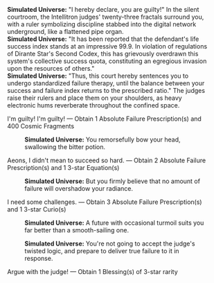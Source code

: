 {{Dialogue Start}}
:'''Simulated Universe:''' "I hereby declare, you are guilty!" In the silent courtroom, the Intellitron judges' twenty-three fractals surround you, with a ruler symbolizing discipline stabbed into the digital network underground, like a flattened pipe organ.
:'''Simulated Universe:''' "It has been reported that the defendant's life success index stands at an impressive 99.9. In violation of regulations of Dirante Star's Second Codex, this has grievously overdrawn this system's collective success quota, constituting an egregious invasion upon the resources of others."
:'''Simulated Universe:''' "Thus, this court hereby sentences you to undergo standardized failure therapy, until the balance between your success and failure index returns to the prescribed ratio." The judges raise their rulers and place them on your shoulders, as heavy electronic hums reverberate throughout the confined space.
:{{DIcon|Star}} I'm guilty! I'm guilty! &mdash; Obtain 1 Absolute Failure Prescription(s) and 400 Cosmic Fragments
::'''Simulated Universe:''' You remorsefully bow your head, swallowing the bitter potion.
:{{DIcon|Star}} Aeons, I didn't mean to succeed so hard. &mdash; Obtain 2 Absolute Failure Prescription(s) and 1 3-star Equation(s)
::'''Simulated Universe:''' But you firmly believe that no amount of failure will overshadow your radiance.
:{{DIcon|Star}} I need some challenges. &mdash; Obtain 3 Absolute Failure Prescription(s) and 1 3-star Curio(s)
::'''Simulated Universe:''' A future with occasional turmoil suits you far better than a smooth-sailing one.
:{{SU Special Dialogue|Day|Is this any of your business?|Reject the trial and take 300 of his Cosmic Fragments}}
::'''Simulated Universe:''' You're not going to accept the judge's twisted logic, and prepare to deliver true failure to it in response.
:{{DIcon|Star}} Argue with the judge! &mdash; Obtain 1 Blessing(s) of 3-star rarity
{{Dialogue End}}